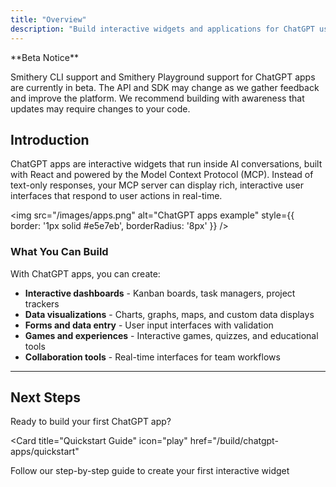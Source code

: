 ```yaml
---
title: "Overview"
description: "Build interactive widgets and applications for ChatGPT using the Model Context Protocol"
---
```


<Note>
**Beta Notice**

Smithery CLI support and Smithery Playground support for ChatGPT apps are currently in beta. The API and SDK may change as we gather feedback and improve the platform. We recommend building with awareness that updates may require changes to your code.
</Note>

## Introduction

ChatGPT apps are interactive widgets that run inside AI conversations, built with React and powered by the Model Context Protocol (MCP). Instead of text-only responses, your MCP server can display rich, interactive user interfaces that respond to user actions in real-time.

<img src="/images/apps.png" alt="ChatGPT apps example" style={{ border: '1px solid #e5e7eb', borderRadius: '8px' }} />

### What You Can Build

With ChatGPT apps, you can create:

- **Interactive dashboards** - Kanban boards, task managers, project trackers
- **Data visualizations** - Charts, graphs, maps, and custom data displays
- **Forms and data entry** - User input interfaces with validation
- **Games and experiences** - Interactive games, quizzes, and educational tools
- **Collaboration tools** - Real-time interfaces for team workflows

---

## Next Steps

Ready to build your first ChatGPT app?

<Card
  title="Quickstart Guide"
  icon="play"
  href="/build/chatgpt-apps/quickstart"
>
  Follow our step-by-step guide to create your first interactive widget
</Card>

